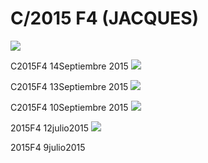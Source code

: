 # C/2015 F4 (JACQUES)
<img src="https://astroccd.files.wordpress.com/2012/12/2015f4_20150914_i88.jpg" />

C2015F4 14Septiembre 2015
<img src="https://astroccd.files.wordpress.com/2012/12/20150913_i88.jpg" />

C2015F4 13Septiembre 2015
<img src="https://astroccd.files.wordpress.com/2012/12/2015f4_20150910_i882.jpg" />

C2015F4 10Septiembre 2015
<img src="https://astroccd.files.wordpress.com/2012/12/2015f4_20150713_i88.jpg" />

2015F4 12julio2015
<img src="https://astroccd.files.wordpress.com/2012/12/2015f4_20150708_i88.jpg" />

2015F4 9julio2015